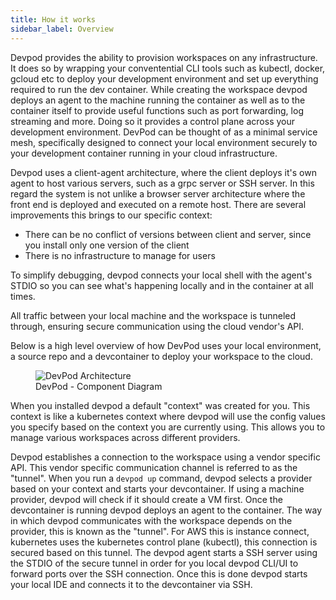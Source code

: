 ```yaml
---
title: How it works
sidebar_label: Overview
---
```


Devpod provides the ability to provision workspaces on any infrastructure. It does so by wrapping your conventential CLI tools such as kubectl, docker, gcloud etc to deploy your development environment 
and set up everything required to run the dev container. While creating the workspace devpod deploys an agent to the machine running the container as well as to the container itself to provide useful 
functions such as port forwarding, log streaming and more. Doing so it provides a control plane across your development environment. DevPod can be thought of as a minimal service mesh, specifically
designed to connect your local environment securely to your development container running in your cloud infrastructure.

Devpod uses a client-agent architecture, where the client deploys it's own agent to host various servers, such as a grpc server or SSH server. 
In this regard the system is not unlike a browser server architecture where the front end is deployed and executed on a remote host. There are several improvements this brings to our specific context:
 - There can be no conflict of versions between client and server, since you install only one version of the client
 - There is no infrastructure to manage for users
 
To simplify debugging, devpod connects your local shell with the agent's STDIO so you can see what's happening locally and in the container at all times.
 
All traffic between your local machine
and the workspace is tunneled through, ensuring secure communication using the cloud vendor's API.

Below is a high level overview of how DevPod uses your local environment, a source repo and a devcontainer to deploy your workspace to the cloud.

<figure>
  <img src="/docs/media/c4_workspaces.png" alt="DevPod Architecture" />
  <figcaption>DevPod - Component Diagram</figcaption>
</figure>

When you installed devpod a default "context" was created for you. This context is like a kubernetes context where devpod will use the config values you specify based on the context you are currently using.
This allows you to manage various workspaces across different providers.

Devpod establishes a connection to the workspace using a vendor specific API. This vendor specific communication channel is referred to as the "tunnel".  When you run a `devpod up` command, devpod selects a 
provider based on your context and starts your devcontainer. If using a machine provider, devpod will check if it should create a VM first. Once the devcontainer
is running devpod deploys an agent to the container. The way in which devpod communicates with the workspace depends on the provider, this is known as the "tunnel". For AWS this is instance connect, kubernetes uses
the kubernetes control plane (kubectl), this connection is secured based on this tunnel. The devpod agent starts a SSH server using the STDIO of the secure tunnel in order for you local devpod CLI/UI to forward
ports over the SSH connection. Once this is done devpod starts your local IDE and connects it to the devcontainer via SSH.
